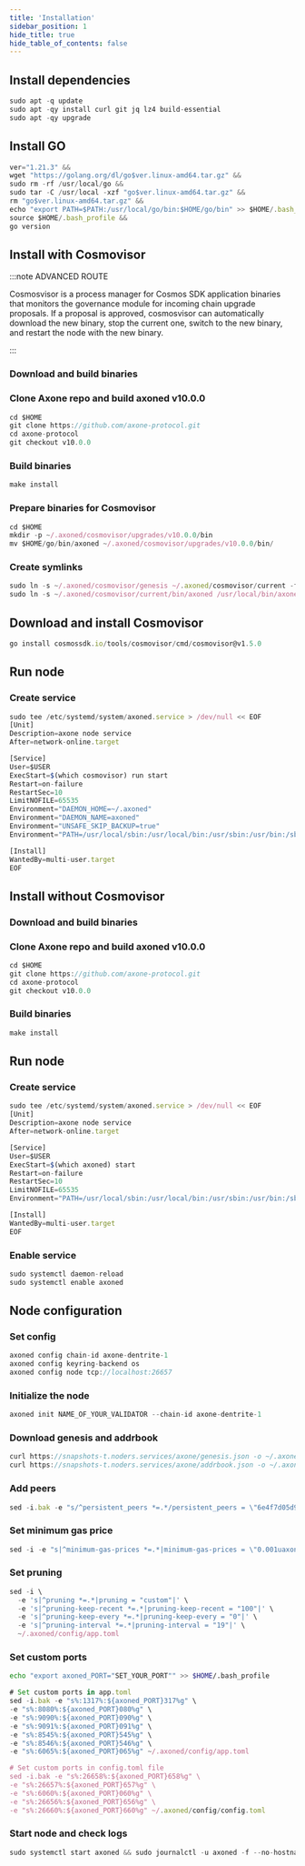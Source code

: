 ```yaml
---
title: 'Installation'
sidebar_position: 1
hide_title: true
hide_table_of_contents: false
---
```



<PageTitle
  iconUrl="img/axone-icon.svg"
  title="Installation"
  chainId="axone-dentrite-1"
  version="v10.0.0"
/>

## Install dependencies

```js
sudo apt -q update
sudo apt -qy install curl git jq lz4 build-essential
sudo apt -qy upgrade
```

## Install GO

```js
ver="1.21.3" &&
wget "https://golang.org/dl/go$ver.linux-amd64.tar.gz" &&
sudo rm -rf /usr/local/go &&
sudo tar -C /usr/local -xzf "go$ver.linux-amd64.tar.gz" &&
rm "go$ver.linux-amd64.tar.gz" &&
echo "export PATH=$PATH:/usr/local/go/bin:$HOME/go/bin" >> $HOME/.bash_profile &&
source $HOME/.bash_profile &&
go version
```

## Install with Cosmovisor

:::note ADVANCED ROUTE

Cosmosvisor is a process manager for Cosmos SDK application binaries that monitors the governance module for incoming chain upgrade proposals. If a proposal is approved, cosmosvisor can automatically download the new binary, stop the current one, switch to the new binary, and restart the node with the new binary.

:::

### Download and build binaries

### Clone Axone repo and build axoned v10.0.0

```js
cd $HOME
git clone https://github.com/axone-protocol.git
cd axone-protocol
git checkout v10.0.0
```

### Build binaries

```js
make install
```

### Prepare binaries for Cosmovisor

```js
cd $HOME
mkdir -p ~/.axoned/cosmovisor/upgrades/v10.0.0/bin
mv $HOME/go/bin/axoned ~/.axoned/cosmovisor/upgrades/v10.0.0/bin/
```

### Create symlinks

```js
sudo ln -s ~/.axoned/cosmovisor/genesis ~/.axoned/cosmovisor/current -f
sudo ln -s ~/.axoned/cosmovisor/current/bin/axoned /usr/local/bin/axoned -f
```

## Download and install Cosmovisor

```js
go install cosmossdk.io/tools/cosmovisor/cmd/cosmovisor@v1.5.0
```

## Run node

### Create service

```js
sudo tee /etc/systemd/system/axoned.service > /dev/null << EOF
[Unit]
Description=axone node service
After=network-online.target

[Service]
User=$USER
ExecStart=$(which cosmovisor) run start
Restart=on-failure
RestartSec=10
LimitNOFILE=65535
Environment="DAEMON_HOME=~/.axoned"
Environment="DAEMON_NAME=axoned"
Environment="UNSAFE_SKIP_BACKUP=true"
Environment="PATH=/usr/local/sbin:/usr/local/bin:/usr/sbin:/usr/bin:/sbin:/bin:/usr/games:/usr/local/games:/snap/bin:~/.axoned/cosmovisor/current/bin"

[Install]
WantedBy=multi-user.target
EOF
```

## Install without Cosmovisor

### Download and build binaries

### Clone Axone repo and build axoned v10.0.0

```js
cd $HOME
git clone https://github.com/axone-protocol.git
cd axone-protocol
git checkout v10.0.0
```

### Build binaries

```js
make install
```

## Run node

### Create service

```js
sudo tee /etc/systemd/system/axoned.service > /dev/null << EOF
[Unit]
Description=axone node service
After=network-online.target

[Service]
User=$USER
ExecStart=$(which axoned) start
Restart=on-failure
RestartSec=10
LimitNOFILE=65535
Environment="PATH=/usr/local/sbin:/usr/local/bin:/usr/sbin:/usr/bin:/sbin:/bin:/usr/games:/usr/local/games:/snap/bin"

[Install]
WantedBy=multi-user.target
EOF
```

### Enable service

```js
sudo systemctl daemon-reload
sudo systemctl enable axoned
```

## Node configuration

### Set config

```js
axoned config chain-id axone-dentrite-1
axoned config keyring-backend os
axoned config node tcp://localhost:26657
```

### Initialize the node

```js
axoned init NAME_OF_YOUR_VALIDATOR --chain-id axone-dentrite-1
```

### Download genesis and addrbook

```js
curl https://snapshots-t.noders.services/axone/genesis.json -o ~/.axoned/config/genesis.json
curl https://snapshots-t.noders.services/axone/addrbook.json -o ~/.axoned/config/addrbook.json
```

### Add peers

```js
sed -i.bak -e "s/^persistent_peers *=.*/persistent_peers = \"6e4f7d05d9bfec461eaaf10bc10983759078389f@axone-t-rpc.noders.services:20056\"/" ~/.axoned/config/config.toml
```

### Set minimum gas price

```js
sed -i -e "s|^minimum-gas-prices *=.*|minimum-gas-prices = \"0.001uaxone\"|" ~/.axoned/config/app.toml
```

### Set pruning

```js
sed -i \
  -e 's|^pruning *=.*|pruning = "custom"|' \
  -e 's|^pruning-keep-recent *=.*|pruning-keep-recent = "100"|' \
  -e 's|^pruning-keep-every *=.*|pruning-keep-every = "0"|' \
  -e 's|^pruning-interval *=.*|pruning-interval = "19"|' \
  ~/.axoned/config/app.toml
```

### Set custom ports

```bash
echo "export axoned_PORT="SET_YOUR_PORT"" >> $HOME/.bash_profile
```

```js
# Set custom ports in app.toml
sed -i.bak -e "s%:1317%:${axoned_PORT}317%g" \
-e "s%:8080%:${axoned_PORT}080%g" \
-e "s%:9090%:${axoned_PORT}090%g" \
-e "s%:9091%:${axoned_PORT}091%g" \
-e "s%:8545%:${axoned_PORT}545%g" \
-e "s%:8546%:${axoned_PORT}546%g" \
-e "s%:6065%:${axoned_PORT}065%g" ~/.axoned/config/app.toml

# Set custom ports in config.toml file
sed -i.bak -e "s%:26658%:${axoned_PORT}658%g" \
-e "s%:26657%:${axoned_PORT}657%g" \
-e "s%:6060%:${axoned_PORT}060%g" \
-e "s%:26656%:${axoned_PORT}656%g" \
-e "s%:26660%:${axoned_PORT}660%g" ~/.axoned/config/config.toml
```

### Start node and check logs

```js
sudo systemctl start axoned && sudo journalctl -u axoned -f --no-hostname -o cat
```

